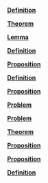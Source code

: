 \providecommand{\Pageref}[1]{\hfill p.\pageref{#1}}
 [**Definition**](#Definition*-2.1)\Pageref{Definition*-2.1}

 [**Theorem**](#Theorem*-2.2)\Pageref{Theorem*-2.2}

 [**Lemma**](#Lemma*-2.3)\Pageref{Lemma*-2.3}

 [**Definition**](#Definition*-2.4)\Pageref{Definition*-2.4}

 [**Proposition**](#Proposition*-3.1)\Pageref{Proposition*-3.1}

 [**Definition**](#Definition*-3.2)\Pageref{Definition*-3.2}

 [**Proposition**](#Proposition*-3.3)\Pageref{Proposition*-3.3}

 [**Problem**](#Problem*-3.4)\Pageref{Problem*-3.4}

 [**Problem**](#Problem*-3.5)\Pageref{Problem*-3.5}

 [**Theorem**](#Theorem*-3.6)\Pageref{Theorem*-3.6}

 [**Proposition**](#Proposition*-4.1)\Pageref{Proposition*-4.1}

 [**Proposition**](#Proposition*-4.2)\Pageref{Proposition*-4.2}

 [**Definition**](#Definition*-4.3)\Pageref{Definition*-4.3}
